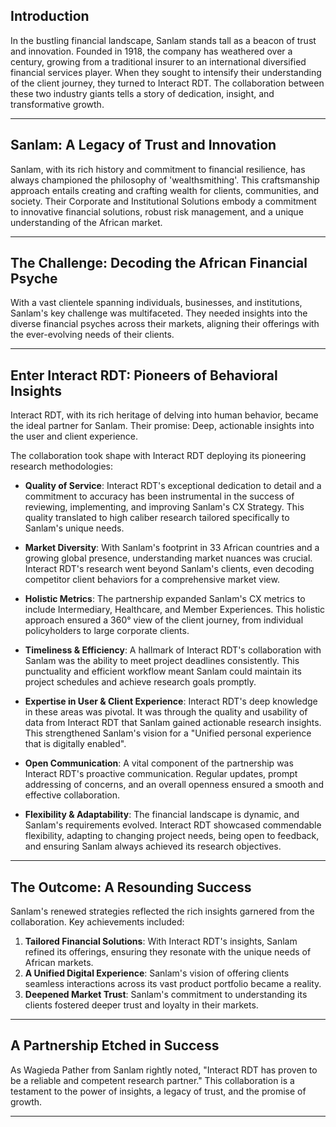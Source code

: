 ## Introduction

In the bustling financial landscape, Sanlam stands tall as a beacon of trust and
innovation. Founded in 1918, the company has weathered over a century, growing
from a traditional insurer to an international diversified financial services
player. When they sought to intensify their understanding of the client journey,
they turned to Interact RDT. The collaboration between these two industry giants
tells a story of dedication, insight, and transformative growth.

---

## Sanlam: A Legacy of Trust and Innovation

Sanlam, with its rich history and commitment to financial resilience, has always championed
the philosophy of 'wealthsmithing'. This craftsmanship approach entails creating
and crafting wealth for clients, communities, and society. Their Corporate and Institutional
Solutions embody a commitment to innovative financial solutions, robust risk management, and a unique understanding of the African
market.

---

## **The Challenge: Decoding the African Financial Psyche**

With a vast clientele spanning individuals, businesses, and institutions,
Sanlam's key challenge was multifaceted. They needed insights into the diverse
financial psyches across their markets, aligning their offerings with the
ever-evolving needs of their clients.

---

## **Enter Interact RDT: Pioneers of Behavioral Insights**

Interact RDT, with its rich heritage of delving into human behavior, became the
ideal partner for Sanlam. Their promise: Deep, actionable insights into the user
and client experience.

The collaboration took shape with Interact RDT deploying its pioneering research
methodologies:

- **Quality of Service**: Interact RDT's exceptional dedication to detail and a
  commitment to accuracy has been instrumental in the success of reviewing,
  implementing, and improving Sanlam's CX Strategy. This quality translated to
  high caliber research tailored specifically to Sanlam's unique needs.

- **Market Diversity**: With Sanlam's footprint in 33 African countries and a
  growing global presence, understanding market nuances was crucial. Interact
  RDT's research went beyond Sanlam's clients, even decoding competitor client
  behaviors for a comprehensive market view.

- **Holistic Metrics**: The partnership expanded Sanlam's CX metrics to include
  Intermediary, Healthcare, and Member Experiences. This holistic approach
  ensured a 360° view of the client journey, from individual policyholders to
  large corporate clients.

- **Timeliness & Efficiency**: A hallmark of Interact RDT's collaboration with
  Sanlam was the ability to meet project deadlines consistently. This
  punctuality and efficient workflow meant Sanlam could maintain its project
  schedules and achieve research goals promptly.

- **Expertise in User & Client Experience**: Interact RDT's deep knowledge in
  these areas was pivotal. It was through the quality and usability of data from
  Interact RDT that Sanlam gained actionable research insights. This
  strengthened Sanlam's vision for a "Unified personal experience that is
  digitally enabled".

- **Open Communication**: A vital component of the partnership was Interact
  RDT's proactive communication. Regular updates, prompt addressing of concerns,
  and an overall openness ensured a smooth and effective collaboration.

- **Flexibility & Adaptability**: The financial landscape is dynamic, and
  Sanlam's requirements evolved. Interact RDT showcased commendable flexibility,
  adapting to changing project needs, being open to feedback, and ensuring
  Sanlam always achieved its research objectives.

---

## **The Outcome: A Resounding Success**

Sanlam's renewed strategies reflected the rich insights garnered from the
collaboration. Key achievements included:

1. **Tailored Financial Solutions**: With Interact RDT's insights, Sanlam
   refined its offerings, ensuring they resonate with the unique needs of
   African markets.
2. **A Unified Digital Experience**: Sanlam's vision of offering clients
   seamless interactions across its vast product portfolio became a reality.
3. **Deepened Market Trust**: Sanlam's commitment to understanding its clients
   fostered deeper trust and loyalty in their markets.

---

## **A Partnership Etched in Success**

As Wagieda Pather from Sanlam rightly noted, "Interact RDT has proven to be a
reliable and competent research partner." This collaboration is a testament to
the power of insights, a legacy of trust, and the promise of growth.

---
